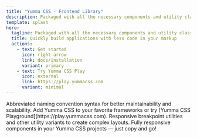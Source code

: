 ```yaml
---
title: "Yumma CSS - Frontend Library"
description: Packaged with all the necessary components and utility classes to facilitate the transition of your applications from development to production.
template: splash
hero:
  tagline: Packaged with all the necessary components and utility classes to facilitate the transition of your applications from development to production.
  title: Quickly build applications with less code in your markup
  actions:
    - text: Get started
      icon: right-arrow
      link: docs/installation
      variant: primary
    - text: Try Yumma CSS Play
      icon: external
      link: https://play.yummacss.com
      variant: minimal
---
```



<CardGrid stagger>
  <Card title="Abbreviated syntax" icon="rocket">
    Abbreviated naming convention syntax for better maintainability and
    scalability.
  </Card>
  <Card title="Integrations" icon="heart">
    Add Yumma CSS to your favorite frameworks or try [Yumma CSS
    Playground](https://play.yummacss.com).
  </Card>
  <Card title="Responsive design" icon="external">
    Responsive breakpoint utilities and other utility variants to create complex
    layouts.
  </Card>
  <Card title="Components" icon="puzzle">
    Fully responsive components in your Yumma CSS projects — just copy and go!
  </Card>
</CardGrid>
